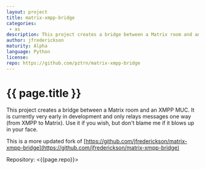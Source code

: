 ```yaml
---
layout: project
title: matrix-xmpp-bridge
categories: 
 - as
description: This project creates a bridge between a Matrix room and an XMPP MUC
author: jfrederickson
maturity: Alpha
language: Python
license: 
repo: https://github.com/pztrn/matrix-xmpp-bridge
---
```


# {{ page.title }}
This project creates a bridge between a Matrix room and an XMPP MUC. It is currently very early in development and only relays messages one way (from XMPP to Matrix). Use it if you wish, but don't blame me if it blows up in your face.

This is a more updated fork of [https://github.com/jfrederickson/matrix-xmpp-bridge](https://github.com/jfrederickson/matrix-xmpp-bridge)

Repository: <{{page.repo}}>
